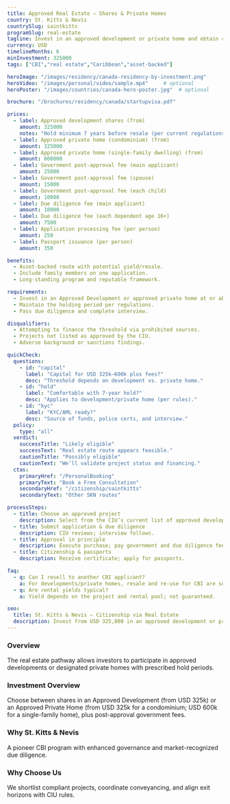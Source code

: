 ```yaml
---
title: Approved Real Estate – Shares & Private Homes
country: St. Kitts & Nevis
countrySlug: saintkitts
programSlug: real-estate
tagline: Invest in an approved development or private home and obtain citizenship.
currency: USD
timelineMonths: 6
minInvestment: 325000
tags: ["CBI","real estate","Caribbean","asset-backed"]

heroImage: "/images/residency/canada-residency-by-investment.png"
heroVideo: "/images/personal/video/sample.mp4"     # optional
heroPoster: "/images/countries/canada-hero-poster.jpg"  # optional

brochure: "/brochures/residency/canada/startupvisa.pdf"

prices:
  - label: Approved development shares (from)
    amount: 325000
    notes: "Hold minimum 7 years before resale (per current regulations)."
  - label: Approved private home (condominium) (from)
    amount: 325000
  - label: Approved private home (single-family dwelling) (from)
    amount: 600000
  - label: Government post-approval fee (main applicant)
    amount: 25000
  - label: Government post-approval fee (spouse)
    amount: 15000
  - label: Government post-approval fee (each child)
    amount: 10000
  - label: Due diligence fee (main applicant)
    amount: 10000
  - label: Due diligence fee (each dependent age 16+)
    amount: 7500
  - label: Application processing fee (per person)
    amount: 250
  - label: Passport issuance (per person)
    amount: 350

benefits:
  - Asset-backed route with potential yield/resale.
  - Include family members on one application.
  - Long-standing program and reputable framework.

requirements:
  - Invest in an Approved Development or approved private home at or above the threshold.
  - Maintain the holding period per regulations.
  - Pass due diligence and complete interview.

disqualifiers:
  - Attempting to finance the threshold via prohibited sources.
  - Projects not listed as approved by the CIU.
  - Adverse background or sanctions findings.

quickCheck:
  questions:
    - id: "capital"
      label: "Capital for USD 325k–600k plus fees?"
      desc: "Threshold depends on development vs. private home."
    - id: "hold"
      label: "Comfortable with 7-year hold?"
      desc: "Applies to development/private home (per rules)."
    - id: "kyc"
      label: "KYC/AML ready?"
      desc: "Source of funds, police certs, and interview."
  policy:
    type: "all"
  verdict:
    successTitle: "Likely eligible"
    successText: "Real estate route appears feasible."
    cautionTitle: "Possibly eligible"
    cautionText: "We’ll validate project status and financing."
  ctas:
    primaryHref: "/PersonalBooking"
    primaryText: "Book a Free Consultation"
    secondaryHref: "/citizenship/saintkitts"
    secondaryText: "Other SKN routes"

processSteps:
  - title: Choose an approved project
    description: Select from the CIU’s current list of approved developments or private homes.
  - title: Submit application & due diligence
    description: CIU reviews; interview follows.
  - title: Approval in principle
    description: Execute purchase; pay government and due diligence fees.
  - title: Citizenship & passports
    description: Receive certificate; apply for passports.

faq:
  - q: Can I resell to another CBI applicant?
    a: For developments/private homes, resale and re-use for CBI are subject to specific hold periods and rules set by CIU and SROs.
  - q: Are rental yields typical?
    a: Yield depends on the project and rental pool; not guaranteed.

seo:
  title: St. Kitts & Nevis – Citizenship via Real Estate
  description: Invest from USD 325,000 in an approved development or private home and secure citizenship. See fees, holds and steps.
---
```


### Overview
The real estate pathway allows investors to participate in approved developments or designated private homes with prescribed hold periods.

### Investment Overview
Choose between shares in an Approved Development (from USD 325k) or an Approved Private Home (from USD 325k for a condominium; USD 600k for a single-family home), plus post-approval government fees.

### Why St. Kitts & Nevis
A pioneer CBI program with enhanced governance and market-recognized due diligence.

### Why Choose Us
We shortlist compliant projects, coordinate conveyancing, and align exit horizons with CIU rules.
